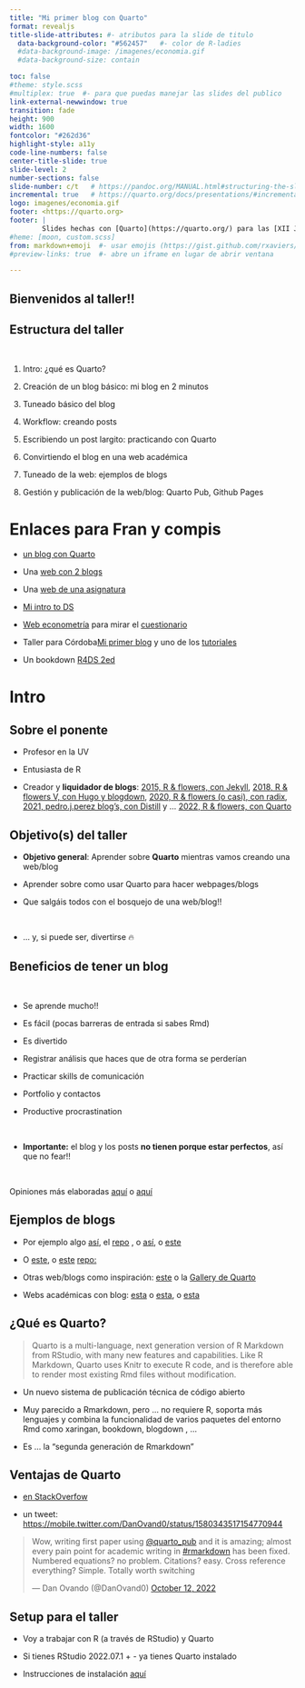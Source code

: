 ```yaml
---
title: "Mi primer blog con Quarto"
format: revealjs
title-slide-attributes: #- atributos para la slide de titulo
  data-background-color: "#562457"   #- color de R-ladies
  #data-background-image: /imagenes/economia.gif
  #data-background-size: contain      

toc: false
#theme: style.scss
#multiplex: true  #- para que puedas manejar las slides del publico
link-external-newwindow: true
transition: fade
height: 900
width: 1600
fontcolor: "#262d36"
highlight-style: a11y
code-line-numbers: false
center-title-slide: true
slide-level: 2 
number-sections: false
slide-number: c/t   # https://pandoc.org/MANUAL.html#structuring-the-slide-show
incremental: true   # https://quarto.org/docs/presentations/#incremental-lists
logo: imagenes/economia.gif
footer: <https://quarto.org>
footer: |
        Slides hechas con [Quarto](https://quarto.org/) para las [XII Jornadas de Usuarios de R](http://r-es.org/12jr/)
#heme: [moon, custom.scss]
from: markdown+emoji  #- usar emojis (https://gist.github.com/rxaviers/7360908)
#preview-links: true  #- abre un iframe en lugar de abrir ventana

---
```


## Bienvenidos al taller!!



## Estructura del taller

<br>

::: {.nonincremental}

1. Intro: ¿qué es Quarto?

2. Creación de un blog básico: mi blog en 2 minutos

3. Tuneado básico del blog

4. Workflow: creando posts

5. Escribiendo un post largito: practicando con Quarto

6. Convirtiendo el blog en una web académica

7. Tuneado de la web: ejemplos de blogs

8. Gestión y publicación de la web/blog: Quarto Pub, Github Pages
:::


# Enlaces para Fran y compis{.smaller}

::: {.nonincremental}
- [un blog con Quarto](https://perezp44.github.io/pjperez.blog.2022/)

- Una [web con 2 blogs](https://perezp44.github.io/pjperez.web/)

- Una [web de una asignatura](https://openscapes.github.io/quarto-website-tutorial/)

- [Mi intro to DS](https://perezp44.github.io/intro-ds-22-23-web/)

- [Web econometría](https://perezp44.github.io/web.Econometria.GADE/) para mirar el [cuestionario](https://perezp44.github.io/web.Econometria.GADE/materiales/cuestionario_practicas.html)

- Taller para Córdoba[Mi primer blog](https://perezp44.github.io/taller.primer.blog/)  y uno de los [tutoriales](https://perezp44.github.io/taller.primer.blog/taller/02_taller_crear-blog-basico.html)

- Un bookdown [R4DS 2ed](https://r4ds.hadley.nz/)

:::


# Intro


## Sobre el ponente

- Profesor en la UV

- Entusiasta de R

- Creador y **liquidador de blogs**: [2015, R & flowers, con Jekyll](http://perezp44.github.io/), [2018, R & flowers V, con Hugo y blogdown](https://rflowers5.netlify.app/), [2020, R & flowers (o casi), con radix](https://perezp44.github.io/my_blog_R-flowers-0.1.3/), [2021, pedro.j.perez blog’s, con Distill](https://perezp44.github.io/pjperez.web/) y ... [2022, R & flowers, con Quarto](https://perezp44.github.io/pjperez.blog.2022/)



## Objetivo(s) del taller 

- **Objetivo general**: Aprender sobre **Quarto** mientras vamos creando una web/blog

- Aprender sobre como usar Quarto para hacer webpages/blogs

- Que salgáis todos con el bosquejo de una web/blog!!

<br>

- ... y, si puede ser, divertirse  🔥


## Beneficios de tener un blog{.smaller}

<br>

::: {.nonincremental}

- Se aprende mucho!!

- Es fácil (pocas barreras de entrada si sabes Rmd)

- Es divertido

- Registrar análisis que haces que de otra forma se perderían 

- Practicar skills de comunicación

- Portfolio y contactos

- Productive procrastination

<br>

- **Importante:** el blog y los posts **no tienen porque estar perfectos**, así que no fear!!

<br>

Opiniones más elaboradas [aquí](https://www.rebeccabarter.com/blog/2020-02-03_blogger/) o [aquí](https://jozef.io/r914-one-year-r-blogging/) 

:::

## Ejemplos de blogs

- Por ejemplo algo [así](https://www.mm218.dev/blog.html), el [repo](https://github.com/mikemahoney218/mm218.dev) , o [así](https://graphdr.github.io/data-stories/), o [este](https://rlille.fr/)

- O [este](https://ddimmery.com/blog.html), o [este](https://rlille.fr/) [repo:](https://github.com/RLille/rlille.fr)


- Otras web/blogs como inspiración: [este](https://www.paltmeyer.com/blog/) o la [Gallery de Quarto](https://quarto.org/docs/gallery/#websites)

- Webs académicas con blog: [esta](https://www.mm218.dev/) o [esta](https://ddimmery.com), o [esta](https://marioangst.com/en/)



## ¿Qué es Quarto?


> Quarto is a multi-language, next generation version of R Markdown from RStudio, with many new features and capabilities. Like R Markdown, Quarto uses Knitr to execute R code, and is therefore able to render most existing Rmd files without modification.


- Un nuevo sistema de publicación técnica de código abierto

- Muy parecido a Rmarkdown, pero ... no requiere R, soporta más lenguajes y combina la funcionalidad de varios paquetes del entorno Rmd como xaringan, bookdown, blogdown , ...

- Es ... la "segunda generación de Rmarkdown"

## Ventajas de Quarto

::: {.nonincremental}

- [en StackOverfow](https://stackoverflow.com/questions/72089640/what-are-the-benefits-of-using-quarto-over-rmarkdown)

- un tweet: <https://mobile.twitter.com/DanOvand0/status/1580343517154770944>

<blockquote class="twitter-tweet"><p lang="en" dir="ltr">Wow, writing first paper using <a href="https://twitter.com/quarto_pub?ref_src=twsrc%5Etfw">@quarto_pub</a> and it is amazing; almost every pain point for academic writing in <a href="https://twitter.com/hashtag/rmarkdown?src=hash&amp;ref_src=twsrc%5Etfw">#rmarkdown</a> has been fixed. Numbered equations? no problem. Citations? easy. Cross reference everything? Simple. Totally worth switching</p>&mdash; Dan Ovando (@DanOvand0) <a href="https://twitter.com/DanOvand0/status/1580343517154770944?ref_src=twsrc%5Etfw">October 12, 2022</a></blockquote> <script async src="https://platform.twitter.com/widgets.js" charset="utf-8"></script> 
:::


## Setup para el taller

- Voy a trabajar con R (a través de RStudio) y Quarto

- Si tienes RStudio 2022.07.1 + - ya tienes Quarto instalado 

- Instrucciones de instalación [aquí](https://perezp44.github.io/taller.primer.blog/setup.html)
